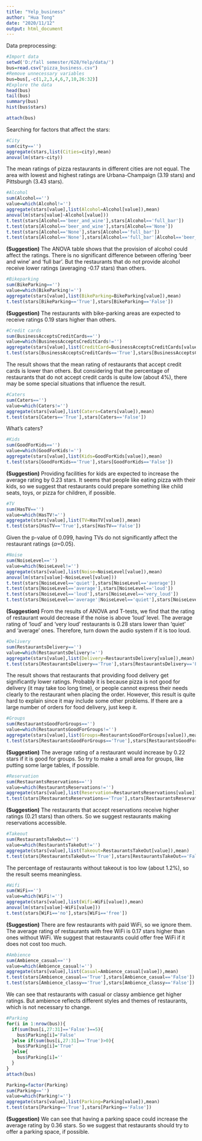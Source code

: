 ---
title: "Yelp_business"
author: "Hua Tong"
date: "2020/11/12"
output: html_document
---

Data preprocessing:

```{r}
#Import data
setwd('D:/fall semester/628/Yelp/data/')
bus=read.csv("pizza_business.csv")
#Remove unnecessary variables
bus=bus[,-c(1,2,3,4,6,7,10,26:32)]
#Explore the data
head(bus)
tail(bus)
summary(bus)
hist(bus$stars)

attach(bus)
```

Searching for factors that affect the stars:

```{r}
#City
sum(city=='')
aggregate(stars,list(Cities=city),mean)
anova(lm(stars~city))
```

The mean ratings of pizza restaurants in different cities are not equal. The area with lowest and highest ratings are Urbana-Champaign (3.19 stars) and Pittsburgh (3.43 stars).

```{r}
#Alcohol
sum(Alcohol=='')
value=which(Alcohol!='')
aggregate(stars[value],list(Alcohol=Alcohol[value]),mean)
anova(lm(stars[value]~Alcohol[value]))
t.test(stars[Alcohol=='beer_and_wine'],stars[Alcohol=='full_bar'])
t.test(stars[Alcohol=='beer_and_wine'],stars[Alcohol=='None'])
t.test(stars[Alcohol=='None'],stars[Alcohol=='full_bar'])
t.test(stars[Alcohol=='None'],stars[Alcohol=='full_bar'|Alcohol=='beer_and_wine'])
```

**(Suggestion)** The ANOVA table shows that the provision of alcohol could affect the ratings. There is no significant difference between offering 'beer and wine' and 'full bar'. But the restaurants that do not provide alcohol receive lower ratings (averaging -0.17 stars) than others.

```{r}
#Bikeparking
sum(BikeParking=='')
value=which(BikeParking!='')
aggregate(stars[value],list(BikeParking=BikeParking[value]),mean)
t.test(stars[BikeParking=='True'],stars[BikeParking=='False'])
```

**(Suggestion)** The restaurants with bike-parking areas are expected to receive ratings 0.19 stars higher than others.

```{r}
#Credit cards
sum(BusinessAcceptsCreditCards=='')
value=which(BusinessAcceptsCreditCards!='')
aggregate(stars[value],list(CreditCard=BusinessAcceptsCreditCards[value]),mean)
t.test(stars[BusinessAcceptsCreditCards=='True'],stars[BusinessAcceptsCreditCards=='False'])
```

The result shows that the mean rating of restaurants that accept credit cards is lower than others. But considering that the percentage of restaurants that do not accept credit cards is quite low (about 4%), there may be some special situations that influence the result.

```{r}
#Caters
sum(Caters=='')
value=which(Caters!='')
aggregate(stars[value],list(Caters=Caters[value]),mean)
t.test(stars[Caters=='True'],stars[Caters=='False'])
```

What's caters?

```{r}
#Kids
sum(GoodForKids=='')
value=which(GoodForKids!='')
aggregate(stars[value],list(Kids=GoodForKids[value]),mean)
t.test(stars[GoodForKids=='True'],stars[GoodForKids=='False'])
```

**(Suggestion)** Providing facilities for kids are expected to increase the average rating by 0.23 stars. It seems that people like eating pizza with their kids, so we suggest that restaurants could prepare something like child seats, toys, or pizza for children, if possible.

```{r}
#TV
sum(HasTV=='')
value=which(HasTV!='')
aggregate(stars[value],list(TV=HasTV[value]),mean)
t.test(stars[HasTV=='True'],stars[HasTV=='False'])
```

Given the p-value of 0.099, having TVs do not significantly affect the restaurant ratings ($\alpha$=0.05).

```{r}
#Noise
sum(NoiseLevel=='')
value=which(NoiseLevel!='')
aggregate(stars[value],list(Noise=NoiseLevel[value]),mean)
anova(lm(stars[value]~NoiseLevel[value]))
t.test(stars[NoiseLevel=='quiet'],stars[NoiseLevel=='average'])
t.test(stars[NoiseLevel=='average'],stars[NoiseLevel=='loud'])
t.test(stars[NoiseLevel=='loud'],stars[NoiseLevel=='very_loud'])
t.test(stars[NoiseLevel=='average'|NoiseLevel=='quiet'],stars[NoiseLevel=='loud'|NoiseLevel=='very_loud'])
```

**(Suggestion)** From the results of ANOVA and T-tests, we find that the rating of restaurant would decrease if the noise is above 'loud' level. The average rating of 'loud' and 'very loud' restaurants is 0.28 stars lower than 'quiet' and 'average' ones. Therefore, turn down the audio system if it is too loud.

```{r}
#Delivery
sum(RestaurantsDelivery=='')
value=which(RestaurantsDelivery!='')
aggregate(stars[value],list(Delivery=RestaurantsDelivery[value]),mean)
t.test(stars[RestaurantsDelivery=='True'],stars[RestaurantsDelivery=='False'])
```

The result shows that restaurants that providing food delivery get significantly lower ratings. Probably it is because pizza is not good for delivery (it may take too long time), or people cannot express their needs clearly to the restaurant when placing the order. However, this result is quite hard to explain since it may include some other problems. If there are a large number of orders for food delivery, just keep it.

```{r}
#Groups
sum(RestaurantsGoodForGroups=='')
value=which(RestaurantsGoodForGroups!='')
aggregate(stars[value],list(Groups=RestaurantsGoodForGroups[value]),mean)
t.test(stars[RestaurantsGoodForGroups=='True'],stars[RestaurantsGoodForGroups=='False'])
```

**(Suggestion)** The average rating of a restaurant would increase by 0.22 stars if it is good for groups. So try to make a small area for groups, like putting some large tables, if possible.

```{r}
#Reservation
sum(RestaurantsReservations=='')
value=which(RestaurantsReservations!='')
aggregate(stars[value],list(Reservation=RestaurantsReservations[value]),mean)
t.test(stars[RestaurantsReservations=='True'],stars[RestaurantsReservations=='False'])
```

**(Suggestion)** The restaurants that accept reservations receive higher ratings (0.21 stars) than others. So we suggest restaurants making reservations accessible.

```{r}
#Takeout
sum(RestaurantsTakeOut=='')
value=which(RestaurantsTakeOut!='')
aggregate(stars[value],list(Takeout=RestaurantsTakeOut[value]),mean)
t.test(stars[RestaurantsTakeOut=='True'],stars[RestaurantsTakeOut=='False'])
```

The percentage of restaurants without takeout is too low (about 1.2%), so the result seems meaningless.

```{r}
#Wifi
sum(WiFi=='')
value=which(WiFi!='')
aggregate(stars[value],list(Wifi=WiFi[value]),mean)
anova(lm(stars[value]~WiFi[value]))
t.test(stars[WiFi=='no'],stars[WiFi=='free'])
```

**(Suggestion)** There are few restaurants with paid WiFi, so we ignore them. The average rating of restaurants with free WiFi is 0.17 stars higher than ones without WiFi. We suggest that restaurants could offer free WiFi if it does not cost too much.

```{r}
#Ambience
sum(Ambience_casual=='')
value=which(Ambience_casual!='')
aggregate(stars[value],list(Casual=Ambience_casual[value]),mean)
t.test(stars[Ambience_casual=='True'],stars[Ambience_casual=='False'])
t.test(stars[Ambience_classy=='True'],stars[Ambience_classy=='False'])
```

We can see that restaurants with casual or classy ambience get higher ratings. But ambience reflects different styles and themes of restaurants, which is not necessary to change.

```{r warning=FALSE}
#Parking
for(i in 1:nrow(bus)){
  if(sum(bus[i,27:31]=='False')==5){
    bus$Parking[i]='False'
  }else if(sum(bus[i,27:31]=='True')>0){
    bus$Parking[i]='True'
  }else{
    bus$Parking[i]=''
  }
}
attach(bus)

Parking=factor(Parking)
sum(Parking=='')
value=which(Parking!='')
aggregate(stars[value],list(Parking=Parking[value]),mean)
t.test(stars[Parking=='True'],stars[Parking=='False'])
```

**(Suggestion)** We can see that having a parking space could increase the average rating by 0.36 stars. So we suggest that restaurants should try to offer a parking space, if possible.





